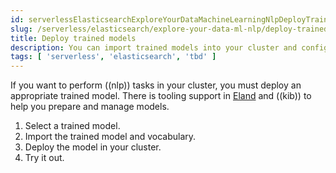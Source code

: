 ```yaml
---
id: serverlessElasticsearchExploreYourDataMachineLearningNlpDeployTrainedModels
slug: /serverless/elasticsearch/explore-your-data-ml-nlp/deploy-trained-models
title: Deploy trained models
description: You can import trained models into your cluster and configure them for specific NLP tasks.
tags: [ 'serverless', 'elasticsearch', 'tbd' ]
---
```


If you want to perform ((nlp)) tasks in your cluster, you must deploy an
appropriate trained model. There is tooling support in
[Eland](https://github.com/elastic/eland) and ((kib)) to help you prepare and 
manage models.

1. <DocLink id="serverlessElasticsearchExploreYourDataMachineLearningNlpSelectModel">Select a trained model</DocLink>.
1. <DocLink id="serverlessElasticsearchExploreYourDataMachineLearningNlpImportModel">Import the trained model and vocabulary</DocLink>.
1. <DocLink id="serverlessElasticsearchExploreYourDataMachineLearningNlpDeployModel">Deploy the model in your cluster</DocLink>.
1. <DocLink id="serverlessElasticsearchExploreYourDataMachineLearningNlpTestInference">Try it out</DocLink>.